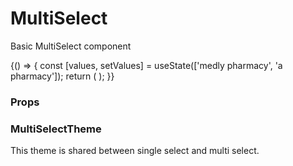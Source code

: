 
<Meta title="Core/MultiSelect" component={MultiSelect} />

# MultiSelect

Basic MultiSelect component

<Preview withToolbar>
    <Story name="MultiSelect">
        {() => {
            const [values, setValues] = useState(['medly pharmacy', 'a pharmacy']);
            return (
                <MultiSelect
                    options={options}
                    values={values}
                    onChange={setValues}
                    size={select('Size', sizes, 'M')}
                    disabled={boolean('Disabled', false)}
                    fullWidth={boolean('Full Width', false)}
                    required={boolean('Required', false)}
                    label={text('Label', 'Pharmacy')}
                    placeholder="Search Pharmacy"
                    isSearchable={boolean('Is Searchable', true)}
                    helperText={text('Helper Text', 'We will show reports based on Pharmacy')}
                    errorText={text('Error Text', '')}
                    variant={select('Variant', variants, 'filled')}
                />
            );
        }}
    </Story>
</Preview>

### Props

<Props of={MultiSelect} />

### MultiSelectTheme

This theme is shared between single select and multi select.

<Props of={ThemeInterface} />
